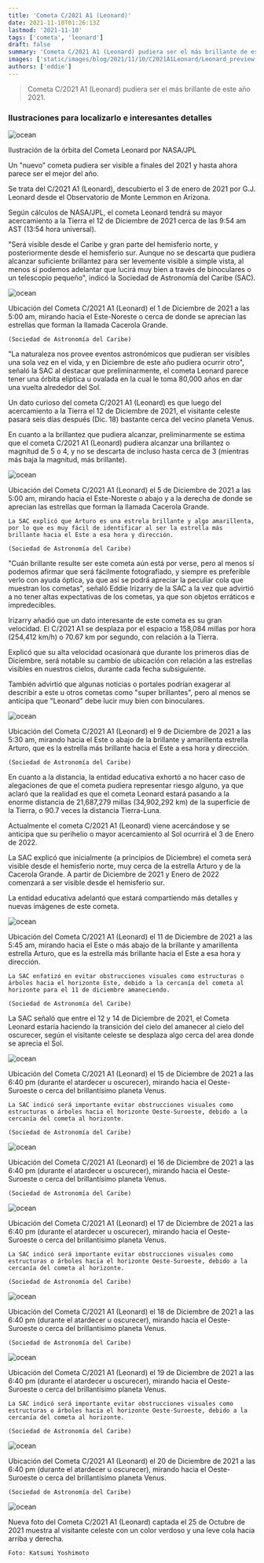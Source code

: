 ```yaml
---
title: 'Cometa C/2021 A1 (Leonard)'
date: 2021-11-10T01:26:13Z
lastmod: '2021-11-10'
tags: ['cometa', 'leonard']
draft: false
summary: 'Cometa C/2021 A1 (Leonard) pudiera ser el más brillante de este año 2021.'
images: ['static/images/blog/2021/11/10/C2021A1Leonard/Leonard_preview.jpg']
authors: ['eddie']
---
```


> Cometa C/2021 A1 (Leonard) pudiera ser el más brillante de este año 2021.

### Ilustraciones para localizarlo e interesantes detalles

![ocean](/static/images/blog/2021/11/10/C2021A1Leonard/Leonard_Orbit.jpg)
<div className="flex flex-wrap -mx-2 overflow-hidden xl:-mx-2">
  <div style={{color:'#cdc332', fontSize: 'smaller'}}>
    Ilustración de la órbita del Cometa Leonard por NASA/JPL
  </div>
</div>

Un "nuevo" cometa pudiera ser visible a finales del 2021 y hasta ahora parece ser el mejor del año.  

Se trata del C/2021 A1 (Leonard), descubierto el 3 de enero de 2021 por G.J. Leonard desde el Observatorio de Monte Lemmon en Arizona.

Según cálculos de NASA/JPL, el cometa Leonard tendrá su mayor acercamiento a la Tierra el 12 de Diciembre de 2021 cerca de las 9:54 am AST (13:54 hora universal). 

"Será visible desde el Caribe y gran parte del hemisferio norte, y posteriormente desde el hemisferio sur. Aunque no se descarta que pudiera alcanzar suficiente brillantez para ser levemente visible a simple vista, al menos sí podemos adelantar que lucirá muy bien a través de binoculares o un telescopio pequeño", indicó la Sociedad de Astronomía del Caribe (SAC).​

![ocean](/static/images/blog/2021/11/10/C2021A1Leonard/Leonard_12012021_5am_SAC.jpg)
<div className="flex flex-wrap -mx-2 overflow-hidden xl:-mx-2">
  <div style={{color:'#cdc332', fontSize: 'smaller'}}>
    Ubicación del Cometa C/2021 A1 (Leonard) el 1 de Diciembre de 2021 a las 5:00 am, mirando hacia el Este-Noreste o cerca de donde se aprecian las estrellas que forman la llamada Cacerola Grande.
    
    (Sociedad de Astronomía del Caribe)
  </div>
</div>

"La naturaleza nos provee eventos astronómicos que pudieran ser visibles una sola vez en el vida, y en Diciembre de este año pudiera ocurrir otro", señaló la SAC al destacar que preliminarmente, el cometa Leonard parece tener una órbita elíptica u ovalada en la cual le toma 80,000 años en dar una vuelta alrededor del Sol. 

Un dato curioso del cometa C/2021 A1 (Leonard) es que luego del acercamiento a la Tierra el 12 de Diciembre de 2021, el visitante celeste pasará seis días después (Dic. 18) bastante cerca del vecino planeta Venus. 

En cuanto a la brillantez que pudiera alcanzar, preliminarmente se estima que el cometa C/2021 A1 (Leonard) pudiera alcanzar una brillantez o magnitud de 5 o 4, y no se descarta de incluso hasta cerca de 3 (mientras más baja la magnitud, más brillante).

![ocean](/static/images/blog/2021/11/10/C2021A1Leonard/Leonard_12052021_5am_SAC.jpg)
<div className="flex flex-wrap -mx-2 overflow-hidden xl:-mx-2">
  <div style={{color:'#cdc332', fontSize: 'smaller'}}>
    Ubicación del Cometa C/2021 A1 (Leonard) el 5 de Diciembre de 2021 a las 5:00 am, mirando hacia el Este-Noreste o abajo y a la derecha de donde se aprecian las estrellas que forman la llamada Cacerola Grande. 

    La SAC explicó que Arturo es una estrela brillante y algo amarillenta, por lo que es muy fácil de identificar al ser la estrella más brillante hacia el Este a esa hora y dirección.
    
    (Sociedad de Astronomía del Caribe) 
  </div>
</div>

"Cuán brillante resulte ser este cometa aún está por verse, pero al menos sí podemos afirmar que será fácilmente fotografiado, y siempre es preferible verlo con ayuda óptica, ya que así se podrá apreciar la peculiar cola que muestran los cometas", señaló Eddie Irizarry de la SAC a la vez que advirtió a no tener altas expectativas de los cometas, ya que son objetos erráticos e impredecibles.

Irizarry añadió que un dato interesante de este cometa es su gran velocidad. El C/2021 A1 se desplaza por el espacio a 158,084 millas por hora (254,412 km/h) o 70.67 km por segundo, con relación a la Tierra.

Explicó que su alta velocidad ocasionará que durante los primeros días de Diciembre, será notable su cambio de ubicación con relación a las estrellas visibles en nuestros cielos, durante cada fecha subsiguiente.

También advirtió que algunas noticias o portales podrían exagerar al describir a este u otros cometas como "super brillantes", pero al menos se anticipa que "Leonard" debe lucir muy bien con binoculares. 

![ocean](/static/images/blog/2021/11/10/C2021A1Leonard/Leonard_12092021_530_am_SAC.jpg)
<div className="flex flex-wrap -mx-2 overflow-hidden xl:-mx-2">
  <div style={{color:'#cdc332', fontSize: 'smaller'}}>
    Ubicación del Cometa C/2021 A1 (Leonard) el 9 de Diciembre de 2021 a las 5:30 am, mirando hacia el Este o abajo de la brillante y amarillenta estrella Arturo, que es la estrella más brillante hacia el Este a esa hora y dirección.
    
    (Sociedad de Astronomía del Caribe) 
  </div>
</div>

En cuanto a la distancia, la entidad educativa exhortó a no hacer caso de alegaciones de que el cometa pudiera representar riesgo alguno, ya que aclaró que la realidad es que el cometa Leonard estará pasando a la enorme distancia de 21,687,279 millas (34,902,292 km) de la superficie de la Tierra, o 90.7 veces la distancia Tierra-Luna.

Actualmente el cometa C/2021 A1 (Leonard) viene acercándose y se anticipa que su perihelio o mayor acercamiento al Sol ocurrirá el 3 de Enero de 2022.

La SAC explicó que inicialmente (a principios de Diciembre) el cometa será visible desde el hemisferio norte, muy cerca de la estrella Arturo y de la Cacerola Grande. A partir de Diciembre de 2021 y Enero de 2022 comenzará a ser visible desde el hemisferio sur.

La entidad educativa adelantó que estará compartiendo más detalles y nuevas imágenes de este cometa.

![ocean](/static/images/blog/2021/11/10/C2021A1Leonard/Leonard_12112021_545_am_SAC.jpg)
<div className="flex flex-wrap -mx-2 overflow-hidden xl:-mx-2">
  <div style={{color:'#cdc332', fontSize: 'smaller'}}>
    Ubicación del Cometa C/2021 A1 (Leonard) el 11 de Diciembre de 2021 a las 5:45 am, mirando hacia el Este o más abajo de la brillante y amarillenta estrella Arturo, que es la estrella más brillante hacia el Este a esa hora y dirección.

    La SAC enfatizó en evitar obstrucciones visuales como estructuras o árboles hacia el horizonte Este, debido a la cercanía del cometa al horizonte para el 11 de diciembre amaneciendo.   

    (Sociedad de Astronomía del Caribe) 
  </div>
</div>

La SAC señaló que entre el 12 y 14 de Diciembre de 2021, el Cometa Leonard estaría haciendo la transición del cielo del amanecer al cielo del oscurecer, según el visitante celeste se desplaza algo cerca del area donde se aprecia el Sol.

![ocean](/static/images/blog/2021/11/10/C2021A1Leonard/Leonard_12152021_640pm_SAC.jpg)
<div className="flex flex-wrap -mx-2 overflow-hidden xl:-mx-2">
  <div style={{color:'#cdc332', fontSize: 'smaller'}}>
    Ubicación del Cometa C/2021 A1 (Leonard) el 15 de Diciembre de 2021 a las 6:40 pm (durante el atardecer u oscurecer), mirando hacia el Oeste-Suroeste o cerca del brillantísimo planeta Venus. 

    La SAC indicó será importante evitar obstrucciones visuales como estructuras o árboles hacia el horizonte Oeste-Suroeste, debido a la cercanía del cometa al horizonte.   

    (Sociedad de Astronomía del Caribe) 
  </div>
</div>

![ocean](/static/images/blog/2021/11/10/C2021A1Leonard/Leonard_12162021_640pm_SAC.jpg)
<div className="flex flex-wrap -mx-2 overflow-hidden xl:-mx-2">
  <div style={{color:'#cdc332', fontSize: 'smaller'}}>
    Ubicación del Cometa C/2021 A1 (Leonard) el 16 de Diciembre de 2021 a las 6:40 pm (durante el atardecer u oscurecer), mirando hacia el Oeste-Suroeste o cerca del brillantísimo planeta Venus. 

    (Sociedad de Astronomía del Caribe)
  </div>
</div>

![ocean](/static/images/blog/2021/11/10/C2021A1Leonard/Leonard_12172021_640pm_SAC.jpg)
<div className="flex flex-wrap -mx-2 overflow-hidden xl:-mx-2">
  <div style={{color:'#cdc332', fontSize: 'smaller'}}>
    Ubicación del Cometa C/2021 A1 (Leonard) el 17 de Diciembre de 2021 a las 6:40 pm (durante el atardecer u oscurecer), mirando hacia el Oeste-Suroeste o cerca del brillantísimo planeta Venus. 

    La SAC indicó será importante evitar obstrucciones visuales como estructuras o árboles hacia el horizonte Oeste-Suroeste, debido a la cercanía del cometa al horizonte.   

    (Sociedad de Astronomía del Caribe) 
  </div>
</div>

![ocean](/static/images/blog/2021/11/10/C2021A1Leonard/Leonard_12182021_640pm_SAC.jpg)
<div className="flex flex-wrap -mx-2 overflow-hidden xl:-mx-2">
  <div style={{color:'#cdc332', fontSize: 'smaller'}}>
    Ubicación del Cometa C/2021 A1 (Leonard) el 18 de Diciembre de 2021 a las 6:40 pm (durante el atardecer u oscurecer), mirando hacia el Oeste-Suroeste o cerca del brillantísimo planeta Venus. 

    (Sociedad de Astronomía del Caribe)
  </div>
</div>

![ocean](/static/images/blog/2021/11/10/C2021A1Leonard/Leonard_12192021_640pm_SAC.jpg)
<div className="flex flex-wrap -mx-2 overflow-hidden xl:-mx-2">
  <div style={{color:'#cdc332', fontSize: 'smaller'}}>
    Ubicación del Cometa C/2021 A1 (Leonard) el 19 de Diciembre de 2021 a las 6:40 pm (durante el atardecer u oscurecer), mirando hacia el Oeste-Suroeste o cerca del brillantísimo planeta Venus. 

    La SAC indicó será importante evitar obstrucciones visuales como estructuras o árboles hacia el horizonte Oeste-Suroeste, debido a la cercanía del cometa al horizonte.   

    (Sociedad de Astronomía del Caribe)
  </div>
</div>

![ocean](/static/images/blog/2021/11/10/C2021A1Leonard/Leonard_12202021_640pm_SAC.jpg)
<div className="flex flex-wrap -mx-2 overflow-hidden xl:-mx-2">
  <div style={{color:'#cdc332', fontSize: 'smaller'}}>
    Ubicación del Cometa C/2021 A1 (Leonard) el 20 de Diciembre de 2021 a las 6:40 pm (durante el atardecer u oscurecer), mirando hacia el Oeste-Suroeste o cerca del brillantísimo planeta Venus. 

    (Sociedad de Astronomía del Caribe)
  </div>
</div>

![ocean](/static/images/blog/2021/11/10/C2021A1Leonard/LeonardOct252021Yashimoto.jpg)
<div className="flex flex-wrap -mx-2 overflow-hidden xl:-mx-2">
  <div style={{color:'#cdc332', fontSize: 'smaller'}}>
    Nueva foto del Cometa C/2021 A1 (Leonard) captada el 25 de Octubre de 2021 muestra al visitante celeste con un color verdoso y una leve cola hacia arriba y derecha. 

    Foto: Katsumi Yoshimoto
  </div>
</div>
